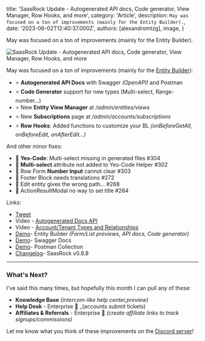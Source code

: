 
  title:
    'SaasRock Update - Autogenerated API docs, Code generator, View Manager, Row Hooks, and more',
  category: 'Article',
  description: `May was focused on a ton of improvements (mainly for the ​Entity Builder​).`,
  date: '2023-06-02T12:40:37.000Z',
  authors: [alexandromtzg],
  image,
}

May was focused on a ton of improvements (mainly for the ​Entity Builder​).

<img
  src={image}
  class="shadow-2xl border border-gray-100 rounded-lg"
  alt="SaasRock Update - Autogenerated API docs, Code generator, View Manager, Row Hooks, and more"
  className="w-full"
/>

<!--more-->

May was focused on a ton of improvements (mainly for the ​[Entity Builder​](https://saasrock.com/entity-builder?ref=saasrock.com&utm_content=v0-8-8)):

- ⭐ **Autogenerated API Docs** with Swagger _(OpenAPI)_ and Postman
- ⭐ **Code Generator** support for new types (Multi-select, Range-number...)
- ⭐ New **Entity View Manager** at _/admin/entities/views_
- ⭐ New **Subscriptions** page at _/admin/accounts/subscriptions_
- ⭐ **Row Hooks**: Added functions to customize your BL _(onBeforeGetAll, onBeforeEdit, onAfterEdit...)_

And other minor fixes:

- 🔨 **Yes-Code**: Multi-select missing in generated files #304
- 🔨 **Multi-select** attribute not added to Yes-Code Helper #302
- 🔨 Row Form **Number Input** cannot clear #303
- 🔨 Footer Block needs translations #272
- 🔨 Edit entity gives the wrong path... #268
- 🔨 ActionResultModal no way to set title #264

Links:

- ​[Tweet](https://twitter.com/AlexandroMtzG/status/1664764186772008960)​
- Video - ​[Autogenerated Docs API](https://www.loom.com/share/b693c877282348408f7ab0d36dc974b8)
- ​Video - ​[Account/Tenant Types and Relationships](https://www.loom.com/share/a4b5f9176abc4eac85de8e0bc84bb16b)
- ​​[Demo](https://saasrock.com/entity-builder?ref=saasrock.com&utm_content=v0-8-8)​ - Entity Builder *(Form/List previews, API docs, Code generator)*​
- [Demo](https://saasrock.com/api/docs?ref=saasrock.com&utm_content=v0-8-8)​ - Swagger Docs​
- [Demo](https://saasrock.com/postman_collection.json?ref=saasrock.com&utm_content=v0-8-8)​ - Postman Collection
- ​[Changelog](https://saasrock.com/changelog?ref=saasrock.com&utm_content=v0-8-8)​ - SaasRock v0.8.8

---

### What's Next?

I've said this many times, but hopefully this month I can pull any of these:

- **Knowledge Base** _(intercom-like help center, ​preview​)_
- **Help Desk** - Enterprise 🚀 \_(accounts submit tickets)
- **Affiliates & Referrals** - Enterprise 🚀 _(create affiliate links to track signups/commissions)_

Let me know what you think of these improvements on the ​[Discord server​](https://discord.gg/KMkjU2BFn9)!
